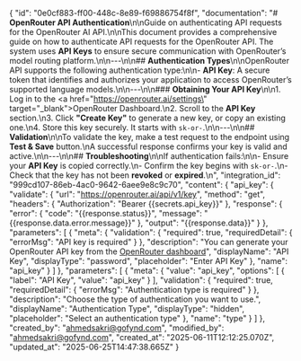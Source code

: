 {
    "id": "0e0cf883-ff00-448c-8e89-f69886754f8f",
    "documentation": "# **OpenRouter API Authentication**\n\nGuide on authenticating API requests for the OpenRouter AI API.\n\nThis document provides a comprehensive guide on how to authenticate API requests for the OpenRouter API. The system uses **API Keys** to ensure secure communication with OpenRouter’s model routing platform.\n\n---\n\n## **Authentication Types**\n\nOpenRouter API supports the following authentication type:\n\n-   **API Key**: A secure token that identifies and authorizes your application to access OpenRouter’s supported language models.\n\n---\n\n### **Obtaining Your API Key**\n\n1. Log in to the <a href=\"https://openrouter.ai/settings\" target=\"_blank\">OpenRouter Dashboard</a>.\n2. Scroll to the **API Key** section.\n3. Click **\"Create Key\"** to generate a new key, or copy an existing one.\n4. Store this key securely. It starts with `sk-or-`.\n\n---\n\n## **Validation**\n\nTo validate the key, make a test request to the endpoint using **Test & Save** button.\nA successful response confirms your key is valid and active.\n\n---\n\n## **Troubleshooting**\n\nIf authentication fails:\n\n-   Ensure your **API Key** is copied correctly.\n-   Confirm the key begins with `sk-or-`.\n-   Check that the key has not been **revoked** or **expired**.\n",
    "integration_id": "999cd107-86eb-4ac0-9642-6aee9e8c9c70",
    "content": {
        "api_key": {
            "validate": {
                "url": "https://openrouter.ai/api/v1/key",
                "method": "get",
                "headers": {
                    "Authorization": "Bearer {{secrets.api_key}}"
                },
                "response": {
                    "error": {
                        "code": "{{response.status}}",
                        "message": "{{response.data.error.message}}"
                    },
                    "output": "{{response.data}}"
                }
            },
            "parameters": [
                {
                    "meta": {
                        "validation": {
                            "required": true,
                            "requiredDetail": {
                                "errorMsg": "API key is required"
                            }
                        },
                        "description": "You can generate your OpenRouter API key from the <a href='https://openrouter.ai/settings/keys' target='_blank'>OpenRouter dashboard</a>",
                        "displayName": "API Key",
                        "displayType": "password",
                        "placeholder": "Enter API Key"
                    },
                    "name": "api_key"
                }
            ]
        },
        "parameters": [
            {
                "meta": {
                    "value": "api_key",
                    "options": [
                        {
                            "label": "API Key",
                            "value": "api_key"
                        }
                    ],
                    "validation": {
                        "required": true,
                        "requiredDetail": {
                            "errorMsg": "Authentication type is required"
                        }
                    },
                    "description": "Choose the type of authentication you want to use.",
                    "displayName": "Authentication Type",
                    "displayType": "hidden",
                    "placeholder": "Select an authentication type"
                },
                "name": "type"
            }
        ]
    },
    "created_by": "ahmedsakri@gofynd.com",
    "modified_by": "ahmedsakri@gofynd.com",
    "created_at": "2025-06-11T12:12:25.070Z",
    "updated_at": "2025-06-25T14:47:38.665Z"
}